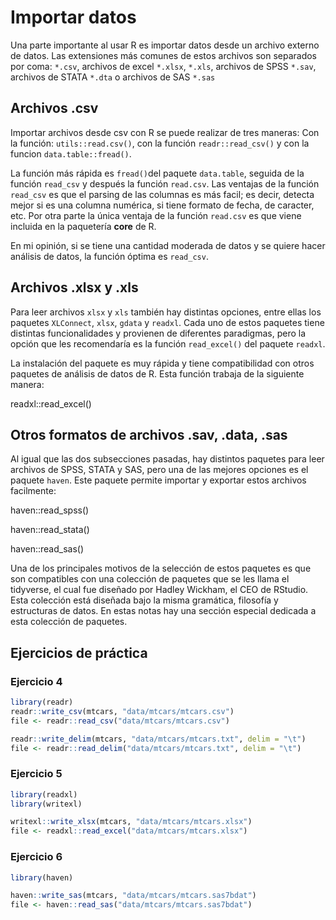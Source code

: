 # Importar datos
Una parte importante al usar R es importar datos desde un archivo externo de datos. Las extensiones más comunes de estos archivos son separados por coma: `*.csv`, archivos de excel `*.xlsx`, `*.xls`, archivos de SPSS `*.sav`, archivos de STATA `*.dta` o archivos de SAS `*.sas`

## Archivos **.csv**
Importar archivos desde csv con R se puede realizar de tres maneras: Con la función: `utils::read.csv()`, con la función `readr::read_csv()` y con la funcion `data.table::fread()`. 

La función más rápida es `fread()`del paquete `data.table`, seguida de la función `read_csv` y después la función `read.csv`. Las ventajas de la función `read_csv` es que el parsing de las columnas es más facil; es decir, detecta mejor si es una columna numérica, si tiene formato de fecha, de caracter, etc. Por otra parte la única ventaja de la función `read.csv` es que viene incluida en la paquetería **core** de R.

En mi opinión, si se tiene una cantidad moderada de datos y se quiere hacer análisis de datos, la función óptima es `read_csv`.

## Archivos **.xlsx y .xls**

Para leer archivos `xlsx` y `xls` también hay distintas opciones, entre ellas los paquetes `XLConnect`, `xlsx`, `gdata` y `readxl`. Cada uno de estos paquetes tiene distintas funcionalidades y provienen de diferentes paradigmas, pero la opción que les recomendaría es la función `read_excel()` del paquete `readxl`.

La instalación del paquete es muy rápida y tiene compatibilidad con otros paquetes de análisis de datos de R. Esta función trabaja de la siguiente manera:

readxl::read_excel()

## Otros formatos de archivos **.sav**, **.data**, **.sas**

Al igual que las dos subsecciones pasadas, hay distintos paquetes para leer archivos de SPSS, STATA y SAS, pero una de las mejores opciones es el paquete `haven`. Este paquete permite importar y exportar estos archivos facilmente:

haven::read_spss()

haven::read_stata()

haven::read_sas()

Una de los principales motivos de la selección de estos paquetes es que son compatibles con una colección de paquetes que se les llama el tidyverse, el cual fue diseñado por Hadley Wickham, el CEO de RStudio. Esta colección está diseñada bajo la misma gramática, filosofía y estructuras de datos. En estas notas hay una sección especial dedicada a esta colección de paquetes.


## Ejercicios de práctica
### Ejercicio 4
```r
library(readr)
readr::write_csv(mtcars, "data/mtcars/mtcars.csv")
file <- readr::read_csv("data/mtcars/mtcars.csv")

readr::write_delim(mtcars, "data/mtcars/mtcars.txt", delim = "\t")
file <- readr::read_delim("data/mtcars/mtcars.txt", delim = "\t")
```

### Ejercicio 5
```r
library(readxl)
library(writexl)

writexl::write_xlsx(mtcars, "data/mtcars/mtcars.xlsx")
file <- readxl::read_excel("data/mtcars/mtcars.xlsx")
```

### Ejercicio 6
```r
library(haven)

haven::write_sas(mtcars, "data/mtcars/mtcars.sas7bdat")
file <- haven::read_sas("data/mtcars/mtcars.sas7bdat")
```
